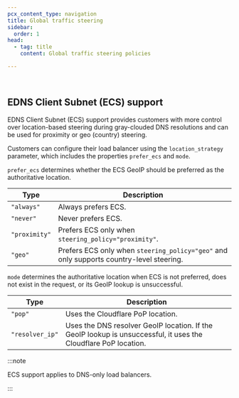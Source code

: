 ```yaml
---
pcx_content_type: navigation
title: Global traffic steering
sidebar:
  order: 1
head:
  - tag: title
    content: Global traffic steering policies

---
```



<Render file="traffic-steering-definition" /> <br/>

<DirectoryListing />

## EDNS Client Subnet (ECS) support

<GlossaryTooltip term="EDNS Client Subnet (ECS)">EDNS Client Subnet (ECS)</GlossaryTooltip> support provides customers with more control over location-based steering during gray-clouded DNS resolutions and can be used for proximity or geo (country) steering.

Customers can configure their load balancer using the `location_strategy` parameter, which includes the properties `prefer_ecs` and `mode`.

`prefer_ecs` determines whether the ECS GeoIP should be preferred as the authoritative location.

| Type          | Description                                                                             |
| ------------- | --------------------------------------------------------------------------------------- |
| `"always"`    | Always prefers ECS.                                                                     |
| `"never"`     | Never prefers ECS.                                                                      |
| `"proximity"` | Prefers ECS only when `steering_policy="proximity"`.                                    |
| `"geo"`       | Prefers ECS only when `steering_policy="geo"` and only supports country-level steering. |

`mode` determines the authoritative location when ECS is not preferred, does not exist in the request, or its GeoIP lookup is unsuccessful.

| Type            | Description                                                                                                     |
| --------------- | --------------------------------------------------------------------------------------------------------------- |
| `"pop"`         | Uses the Cloudflare PoP location.                                                                               |
| `"resolver_ip"` | Uses the DNS resolver GeoIP location. If the GeoIP lookup is unsuccessful, it uses the Cloudflare PoP location. |

:::note


ECS support applies to DNS-only load balancers.


:::
